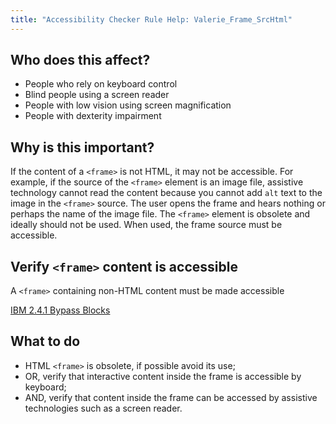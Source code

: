 ```yaml
---
title: "Accessibility Checker Rule Help: Valerie_Frame_SrcHtml"
---
```


<div className="toolHelp">
<Row>
<Column colLg={5} colMd={3} colSm={4} className="toolLeft">

## Who does this affect?

 * People who rely on keyboard control
 * Blind people using a screen reader
 * People with low vision using screen magnification
 * People with dexterity impairment

## Why is this important?

If the content of a `<frame>` is not HTML, it may not be accessible. For example, if the source of the `<frame>` element is an image file, assistive technology cannot read the content because you cannot add `alt` text to the image in the `<frame>` source. The user opens the frame and hears nothing or perhaps the name of the image file. The `<frame>` element is obsolete and ideally should not be used. When used, the frame source must be accessible.

</Column>
<Column colLg={11} colMd={5} colSm={4} className="toolMain">

<div id="locLevel"></div>

## Verify `<frame>` content is accessible
A `<frame>` containing non-HTML content must be made accessible

[IBM 2.4.1 Bypass Blocks](http://www.ibm.com/able/guidelines/ci162/bypass_blocks.html)

<div id="locSnippet"></div>

## What to do

 * HTML `<frame>` is obsolete, if possible avoid its use;
 * OR, verify that interactive content inside the frame is accessible by keyboard;
 * AND, verify that content inside the frame can be accessed by assistive technologies such as a screen reader.

</Column>
</Row>
</div>

